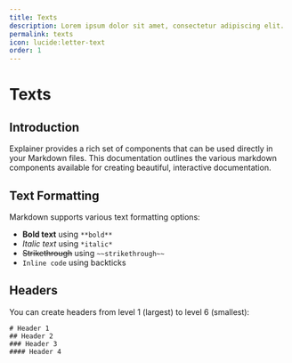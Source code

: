 ```yaml
---
title: Texts
description: Lorem ipsum dolor sit amet, consectetur adipiscing elit.
permalink: texts
icon: lucide:letter-text
order: 1
---
```

# Texts

## Introduction

Explainer provides a rich set of components that can be used directly in your Markdown files. This documentation outlines the various markdown components available for creating beautiful, interactive documentation.

## Text Formatting

Markdown supports various text formatting options:

- **Bold text** using `**bold**`
- *Italic text* using `*italic*`
- ~~Strikethrough~~ using `~~strikethrough~~`
- `Inline code` using backticks

## Headers

You can create headers from level 1 (largest) to level 6 (smallest):

```mdx
# Header 1
## Header 2
### Header 3
#### Header 4
```